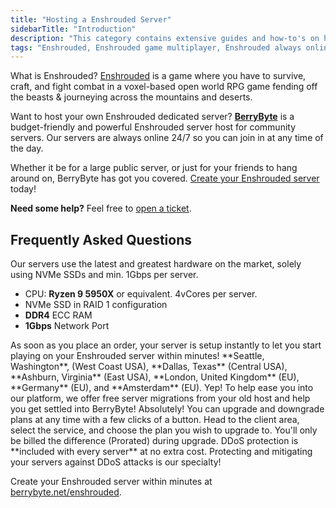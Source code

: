 ---
title: "Hosting a Enshrouded Server"
sidebarTitle: "Introduction"
description: "This category contains extensive guides and how-to's on hosting a Enshrouded server."
tags: "Enshrouded, Enshrouded game multiplayer, Enshrouded always online, Enshrouded community server"
---

What is Enshrouded? [Enshrouded](https://enshrouded.com/) is a game where you have to survive, craft, and fight combat in a voxel-based open world RPG game fending off the beasts & journeying across the mountains and deserts.

Want to host your own Enshrouded dedicated server? **[BerryByte](https://berrybyte.net/enshrouded)** is a budget-friendly and powerful Enshrouded server host for community servers. Our servers are always online 24/7 so you can join in at any time of the day.

Whether it be for a large public server, or just for your friends to hang around on, BerryByte has got you covered. [Create your Enshrouded server](https://berrybyte.net/enshrouded) today!

**Need some help?** Feel free to [open a ticket](https://berrybyte.net/support).

## Frequently Asked Questions

<AccordionGroup>

<Accordion title="What are the specs on the servers?">
Our servers use the latest and greatest hardware on the market, solely using NVMe SSDs and min. 1Gbps per server.

- CPU: **Ryzen 9 5950X** or equivalent. 4vCores per server.
- NVMe SSD in RAID 1 configuration
- **DDR4** ECC RAM
- **1Gbps** Network Port
</Accordion>

<Accordion title="How long does setup take?">
As soon as you place an order, your server is setup instantly to let you start playing on your Enshrouded server within minutes!
</Accordion>

<Accordion title="What locations are the servers in?">
**Seattle, Washington**, (West Coast USA), **Dallas, Texas** (Central USA), **Ashburn, Virginia** (East USA), **London, United Kingdom** (EU), **Germany** (EU), and **Amsterdam** (EU).
</Accordion>

<Accordion title="Can I migrate my existing server to BerryByte?">
Yep! To help ease you into our platform, we offer free server migrations from your old host and help you get settled into BerryByte!
</Accordion>

<Accordion title="Can I upgrade/downgrade my server later on?">
Absolutely! You can upgrade and downgrade plans at any time with a few clicks of a button. Head to the client area, select the service, and choose the plan you wish to upgrade to. You'll only be billed the difference (Prorated) during upgrade.
</Accordion>

<Accordion title="Are the servers DDoS protected?">
DDoS protection is **included with every server** at no extra cost. Protecting and mitigating your servers against DDoS attacks is our specialty!
</Accordion>

</AccordionGroup>


Create your Enshrouded server within minutes at [berrybyte.net/enshrouded](https://berrybyte.net/enshrouded).